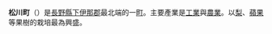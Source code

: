 {{日本町村|
自治體名=松川|
町村=町|
圖像=[[File:Katagiri_Dam_2006-10.jpg|240px]]|
圖像說明=[[片桐大壩|片桐大壩]]|
町村章=|
日文原名=松川町|
平假名=まつかわまち|
羅馬字拼音=Matsukawa-machi|
都道府縣=長野縣|
支廳=|
郡=下伊那郡|
編號=20402-1|
面積=72.9|
邊界未定=|
人口=13,898|
統計時間=2007年7月1日|
自治體=[[飯田市|飯田市]]、[[飯島町|飯島町]]、[[中川村|中川村]]、[[高森町_(長野縣)|高森町]]、[[豐丘村_(日本)|豐丘村]]、[[大鹿村|大鹿村]]|
樹=松|
花=梨|
鳥=|
其他象徵物=|
其他象徵=|
郵遞區號=399-3303|
所在地=松川町大字元大島3823番地|
電話號碼=265-35-3111|
外部連結=http://www.matsukawa-town.jp/|
經度=|
緯度=|
地圖=|
註記=
}}
'''松川町'''（{{jpn|j=松川町|hg=まつかわまち|rm=Matsukawa machi|f=y}}）是[[長野縣|長野縣]][[下伊那郡|下伊那郡]]最北端的一[[町|町]]。主要產業是[[工業|工業]]與[[農業|農業]]。以[[梨|梨]]、[[蘋果|蘋果]]等果樹的栽培最為興盛。

{{長野縣}}{{Authority control}}